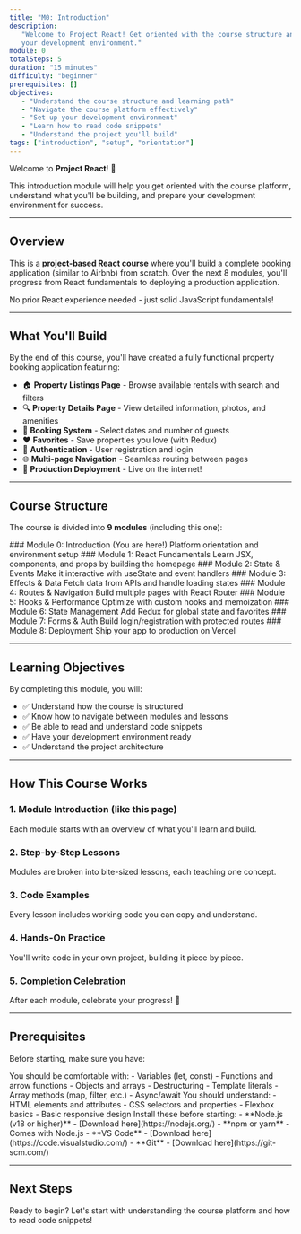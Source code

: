 ```yaml
---
title: "M0: Introduction"
description:
   "Welcome to Project React! Get oriented with the course structure and prepare
   your development environment."
module: 0
totalSteps: 5
duration: "15 minutes"
difficulty: "beginner"
prerequisites: []
objectives:
   - "Understand the course structure and learning path"
   - "Navigate the course platform effectively"
   - "Set up your development environment"
   - "Learn how to read code snippets"
   - "Understand the project you'll build"
tags: ["introduction", "setup", "orientation"]
---
```



Welcome to **Project React**! 🎉

This introduction module will help you get oriented with the course platform,
understand what you'll be building, and prepare your development environment for
success.

---

## Overview

This is a **project-based React course** where you'll build a complete booking
application (similar to Airbnb) from scratch. Over the next 8 modules, you'll
progress from React fundamentals to deploying a production application.

No prior React experience needed - just solid JavaScript fundamentals!

---

## What You'll Build

By the end of this course, you'll have created a fully functional property
booking application featuring:

-  🏠 **Property Listings Page** - Browse available rentals with search and
   filters
-  🔍 **Property Details Page** - View detailed information, photos, and
   amenities
-  📅 **Booking System** - Select dates and number of guests
-  ❤️ **Favorites** - Save properties you love (with Redux)
-  🔐 **Authentication** - User registration and login
-  🌐 **Multi-page Navigation** - Seamless routing between pages
-  🚀 **Production Deployment** - Live on the internet!

---

## Course Structure

The course is divided into **9 modules** (including this one):

<Steps>
   <Step>
      ### Module 0: Introduction (You are here!) Platform orientation and environment setup
   </Step>
   <Step>
      ### Module 1: React Fundamentals Learn JSX, components, and props by building the homepage
   </Step>
   <Step>
      ### Module 2: State & Events Make it interactive with useState and event handlers
   </Step>
   <Step>
      ### Module 3: Effects & Data Fetch data from APIs and handle loading states
   </Step>
   <Step>
      ### Module 4: Routes & Navigation Build multiple pages with React Router
   </Step>
   <Step>
      ### Module 5: Hooks & Performance Optimize with custom hooks and memoization
   </Step>
   <Step>
      ### Module 6: State Management Add Redux for global state and favorites
   </Step>
   <Step>
      ### Module 7: Forms & Auth Build login/registration with protected routes
   </Step>
   <Step> 
      ### Module 8: Deployment Ship your app to production on Vercel
   </Step>
</Steps>

---

## Learning Objectives

By completing this module, you will:

-  ✅ Understand how the course is structured
-  ✅ Know how to navigate between modules and lessons
-  ✅ Be able to read and understand code snippets
-  ✅ Have your development environment ready
-  ✅ Understand the project architecture

---

## How This Course Works

### 1. Module Introduction (like this page)

Each module starts with an overview of what you'll learn and build.

### 2. Step-by-Step Lessons

Modules are broken into bite-sized lessons, each teaching one concept.

### 3. Code Examples

Every lesson includes working code you can copy and understand.

### 4. Hands-On Practice

You'll write code in your own project, building it piece by piece.

### 5. Completion Celebration

After each module, celebrate your progress! 🎉

---

## Prerequisites

Before starting, make sure you have:

<Accordions type='single'>
   <Accordion id='js' title='JavaScript ES6+ Knowledge' value='js'>
      You should be comfortable with: 
      - Variables (let, const) 
      - Functions and arrow functions 
      - Objects and arrays 
      - Destructuring 
      - Template literals 
      - Array methods (map, filter, etc.) - Async/await
   </Accordion>

   <Accordion id='html-css' title='HTML & CSS Basics' value='html-css'>
      You should understand: 
      - HTML elements and attributes 
      - CSS selectors and properties 
      - Flexbox basics 
      - Basic responsive design
   </Accordion>

   <Accordion id='tools' title='Development Tools' value='tools'>
      Install these before starting: 
      - **Node.js (v18 or higher)**  - [Download here](https://nodejs.org/) 
      - **npm or yarn**  - Comes with Node.js 
      - **VS Code**  - [Download here](https://code.visualstudio.com/) 
      - **Git**  - [Download here](https://git-scm.com/)
   </Accordion>
</Accordions>

---

## Next Steps

Ready to begin? Let's start with understanding the course platform and how to
read code snippets!


